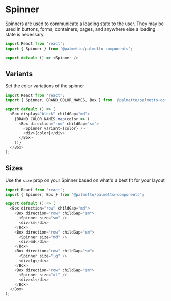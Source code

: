 
<Meta title="Components/Spinner/Codesandbox" />

# Spinner

Spinners are used to communicate a loading state to the user.
They may be used in buttons, forms, containers, pages,
and anywhere else a loading state is necessary.

```js codesandbox=palmetto-components
import React from 'react';
import { Spinner } from '@palmetto/palmetto-components';

export default () => <Spinner />
```

## Variants

Set the color variations of the spinner

```js codesandbox=palmetto-components
import React from 'react';
import { Spinner, BRAND_COLOR_NAMES, Box } from '@palmetto/palmetto-components';

export default () => (
  <Box display="block" childGap="md">
    {BRAND_COLOR_NAMES.map(color => (
      <Box direction="row" childGap="sm">
        <Spinner variant={color} />
        <div>{color}</div>
      </Box>
    ))}
  </Box>
);
```
## Sizes

Use the `size` prop on your Spinner based on what's a best fit for your layout

```js codesandbox=palmetto-components
import React from 'react';
import { Spinner, Box } from '@palmetto/palmetto-components';

export default () => (
  <Box direction="row" childGap="md">
    <Box direction="row" childGap="sm">
      <Spinner size="sm" />
      <div>sm</div>
    </Box>
    <Box direction="row" childGap="sm">
      <Spinner size="md" />
      <div>md</div>
    </Box>
    <Box direction="row" childGap="sm">
      <Spinner size="lg" />
      <div>lg</div>
    </Box>
    <Box direction="row" childGap="sm">
      <Spinner size="xl" />
      <div>xl</div>
    </Box>
  </Box>
);
```
